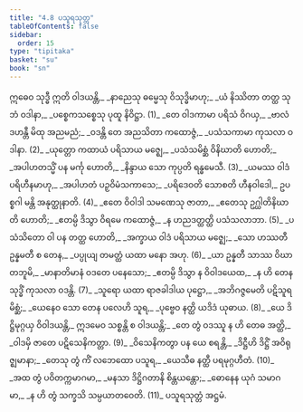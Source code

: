 ```yaml
---
title: "4.8 ပသူရသုတ္တ"
tableOfContents: false
sidebar:
  order: 15
type: "tipitaka"
basket: "su"
book: "sn"
---
```



<DynamicBreadcrumb />

<Division number="831" book="sn">

<Paragraph number="999" type="verses" book="sn">
ဣဓေဝ သုဒ္ဓီ ဣတိ ဝါဒယန္တိ,_  
_နာညေသု ဓမ္မေသု ဝိသုဒ္ဓိမာဟု;_  
_ယံ နိဿိတာ တတ္ထ သုဘံ ဝဒါနာ,_  
_ပစ္စေကသစ္စေသု ပုထူ နိဝိဋ္ဌာ. (1)_  

</Paragraph>

</Division>
<Division number="832" book="sn">

<Paragraph number="1000" type="verses" book="sn">
_တေ ဝါဒကာမာ ပရိသံ ဝိဂယှ,_  
_ဗာလံ ဒဟန္တီ မိထု အညမညံ;_  
_ဝဒန္တိ တေ အညသိတာ ကထောဇ္ဇံ,_  
_ပသံသကာမာ ကုသလာ ဝဒါနာ. (2)_  

</Paragraph>

</Division>
<Division number="833" book="sn">

<Paragraph number="1001" type="verses" book="sn">
_ယုတ္တော ကထာယံ ပရိသာယ မဇ္ဈေ,_  
_ပသံသမိစ္ဆံ ဝိနိဃာတိ ဟောတိ;_  
_အပါဟတသ္မိံ ပန မင်္ကု ဟောတိ,_  
_နိန္ဒာယ သော ကုပ္ပတိ ရန္ဓမေသီ. (3)_  

</Paragraph>

</Division>
<Division number="834" book="sn">

<Paragraph number="1002" type="verses" book="sn">
_ယမဿ ဝါဒံ ပရိဟီနမာဟု,_  
_အပါဟတံ ပဉှဝိမံသကာသေ;_  
_ပရိဒေဝတိ သောစတိ ဟီနဝါဒေါ,_  
ဥပစ္စဂါ မန္တိ အနုတ္ထုနာတိ. (4)_  

</Paragraph>

</Division>
<Division number="835" book="sn">

<Paragraph number="1003" type="verses" book="sn">
_ဧတေ ဝိဝါဒါ သမဏေသု ဇာတာ,_  
_ဧတေသု ဥဂ္ဃါတိနိဃာတိ ဟောတိ;_  
_ဧတမ္ပိ ဒိသွာ ဝိရမေ ကထောဇ္ဇံ,_  
_န ဟညဒတ္ထတ္ထိ ပသံသလာဘာ. (5)_  

</Paragraph>

</Division>
<Division number="836" book="sn">

<Paragraph number="1004" type="verses" book="sn">
_ပသံသိတော ဝါ ပန တတ္ထ ဟောတိ,_  
_အက္ခာယ ဝါဒံ ပရိသာယ မဇ္ဈေ;_  
_သော ဟဿတီ ဥန္နမတီ စ တေန,_  
_ပပ္ပုယျ တမတ္ထံ ယထာ မနော အဟု. (6)_  

</Paragraph>

</Division>
<Division number="837" book="sn">

<Paragraph number="1005" type="verses" book="sn">
_ယာ ဥန္နတီ သာဿ ဝိဃာတဘူမိ,_  
_မာနာတိမာနံ ဝဒတေ ပနေသော;_  
_ဧတမ္ပိ ဒိသွာ န ဝိဝါဒယေထ,_  
_န ဟိ တေန သုဒ္ဓိံ ကုသလာ ဝဒန္တိ. (7)_  

</Paragraph>

</Division>
<Division number="838" book="sn">

<Paragraph number="1006" type="verses" book="sn">
_သူရော ယထာ ရာဇခါဒါယ ပုဋ္ဌော,_  
_အဘိဂဇ္ဇမေတိ ပဋိသူရမိစ္ဆံ;_  
_ယေနေဝ သော တေန ပလေဟိ သူရ,_  
_ပုဗ္ဗေဝ နတ္ထိ ယဒိဒံ ယုဓာယ. (8)_  

</Paragraph>

</Division>
<Division number="839" book="sn">

<Paragraph number="1007" type="verses" book="sn">
_ယေ ဒိဋ္ဌိမုဂ္ဂယှ ဝိဝါဒယန္တိ,_  
ဣဒမေဝ သစ္စန္တိ စ ဝါဒယန္တိ;_  
_တေ တွံ ဝဒဿူ န ဟိ တေဓ အတ္ထိ,_  
_ဝါဒမှိ ဇာတေ ပဋိသေနိကတ္တာ. (9)_  

</Paragraph>

</Division>
<Division number="840" book="sn">

<Paragraph number="1008" type="verses" book="sn">
_ဝိသေနိကတွာ ပန ယေ စရန္တိ,_  
_ဒိဋ္ဌီဟိ ဒိဋ္ဌိံ အဝိရုဇ္ဈမာနာ;_  
_တေသု တွံ ကိံ လဘေထော ပသူရ,_  
_ယေသီဓ နတ္ထီ ပရမုဂ္ဂဟီတံ. (10)_  

</Paragraph>

</Division>
<Division number="841" book="sn">

<Paragraph number="1009" type="verses" book="sn">
_အထ တွံ ပဝိတက္ကမာဂမာ,_  
_မနသာ ဒိဋ္ဌိဂတာနိ စိန္တယန္တော;_  
_ဓောနေန ယုဂံ သမာဂမာ,_  
_န ဟိ တွံ သက္ခသိ သမ္ပယာတဝေတိ. (11)_  


</Paragraph>
</Division>

<Paragraph number="1010" type="center" book="sn">
ပသူရသုတ္တံ အဋ္ဌမံ.
</Paragraph>